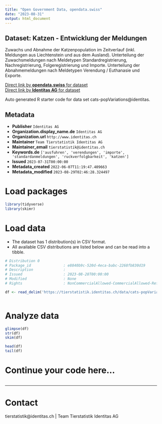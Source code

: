 ```yaml
---
title: "Open Government Data, opendata.swiss"
date: "2023-08-31"
output: html_document
---
```


## Dataset: Katzen - Entwicklung der Meldungen

Zuwachs und Abnahme der Katzenpopulation im Zeitverlauf (inkl. Meldungen aus Liechtenstein und aus dem Ausland). Unterteilung der Zuwachsmeldungen nach Meldetypen Standardregistrierung, Nachregistrierung, Folgeregistrierung und Importe. Unterteilung der Abnahmemeldungen nach Meldetypen Verendung / Euthanasie und Exporte. 

[Direct link by **opendata.swiss** for dataset](https://opendata.swiss/de/dataset/katzen-entwicklung-der-meldungen)<br>
[Direct link by **Identitas AG** for dataset](https://tierstatistik.identitas.ch/)

Auto generated R starter code for data set cats-popVariations@identitas.

## Metadata

- **Publisher** `Identitas AG`
- **Organization.display_name.de** `Identitas AG`
- **Organization.url** `http://www.identitas.ch`
- **Maintainer** `Team Tierstatistik Identitas AG`
- **Maintainer_email** `tierstatistik@identitas.ch`
- **Keywords.de** `['ausfuhren', 'verendungen', 'importe', 'standardanmeldungen', 'ruckverfolgbarkeit', 'katzen']`
- **Issued** `2023-07-31T00:00:00`
- **Metadata_created** `2022-06-07T11:19:47.409663`
- **Metadata_modified** `2023-08-29T02:46:28.324497`


# Load packages

```r

library(tidyverse)
library(skimr)

```

# Load data

-   The dataset has 1 distribution(s) in CSV format.
-   All available CSV distributions are listed below and can be read into a tibble.

```r

# Distribution 0
# Package_id               : e8840b9c-520d-4eca-babc-2268fb830d19
# Description              : 
# Issued                   : 2023-08-28T00:00:00
# Modified                 : None
# Rights                   : NonCommercialAllowed-CommercialAllowed-ReferenceRequired

df <- read_delim('https://tierstatistik.identitas.ch/data/cats-popVariations.csv')



```

# Analyze data

```r

glimpse(df)
str(df)
skim(df)

head(df)
tail(df)

```

# Continue your code here...

```r

```

------------------------------------------------------------------------

# Contact

tierstatistik@identitas.ch | Team Tierstatistik Identitas AG
